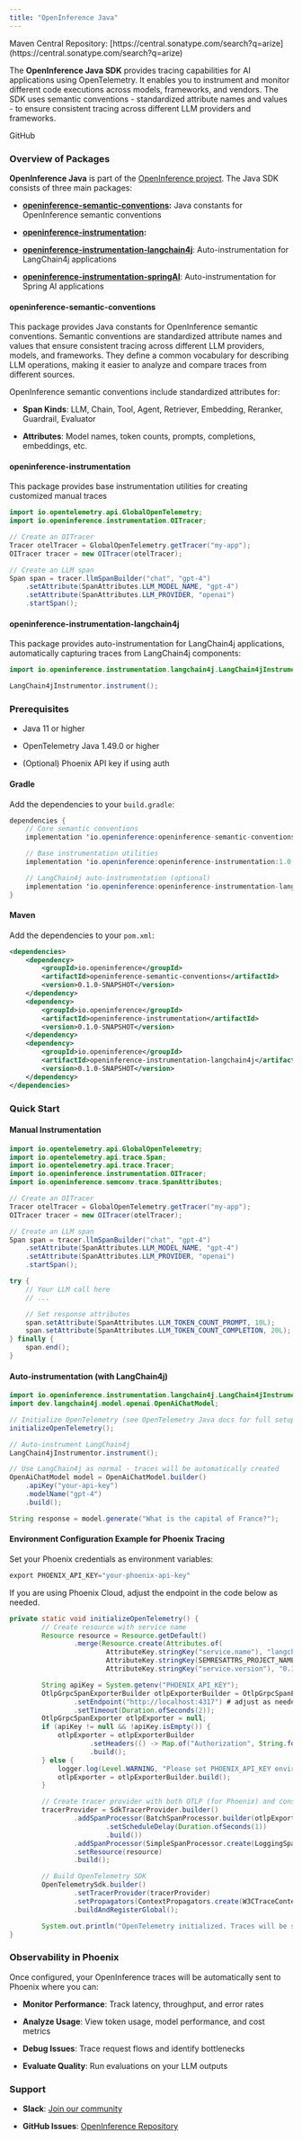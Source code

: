 ```yaml
---
title: "OpenInference Java"
---
```


<Info>
Maven Central Repository: [https://central.sonatype.com/search?q=arize](https://central.sonatype.com/search?q=arize)

</Info>

The **OpenInference Java SDK** provides tracing capabilities for AI applications using OpenTelemetry. It enables you to instrument and monitor different code executions across models, frameworks, and vendors. The SDK uses semantic conventions - standardized attribute names and values - to ensure consistent tracing across different LLM providers and frameworks.

<Card title="openinference/java at main · Arize-ai/openinference" href="https://github.com/Arize-ai/openinference/tree/main/java" icon="github" horizontal>
GitHub
</Card>

### Overview of Packages

**OpenInference Java** is part of the [OpenInference project](https://github.com/Arize-ai/openinference). The Java SDK consists of three main packages:

* [**openinference-semantic-conventions**](https://central.sonatype.com/artifact/com.arize/openinference-semantic-conventions)**:** Java constants for OpenInference semantic conventions

* [**openinference-instrumentation**](https://central.sonatype.com/artifact/com.arize/openinference-instrumentation)**:**

* [**openinference-instrumentation-langchain4j**](https://central.sonatype.com/artifact/com.arize/openinference-instrumentation-langchain4j): Auto-instrumentation for LangChain4j applications

* [**openinference-instrumentation-springAI**](https://central.sonatype.com/artifact/com.arize/openinference-instrumentation-springAI): Auto-instrumentation for Spring AI applications

#### openinference-semantic-conventions

This package provides Java constants for OpenInference semantic conventions. Semantic conventions are standardized attribute names and values that ensure consistent tracing across different LLM providers, models, and frameworks. They define a common vocabulary for describing LLM operations, making it easier to analyze and compare traces from different sources.

OpenInference semantic conventions include standardized attributes for:

* **Span Kinds**: LLM, Chain, Tool, Agent, Retriever, Embedding, Reranker, Guardrail, Evaluator

* **Attributes**: Model names, token counts, prompts, completions, embeddings, etc.

#### openinference-instrumentation

This package provides base instrumentation utilities for creating customized manual traces

```java
import io.opentelemetry.api.GlobalOpenTelemetry;
import io.openinference.instrumentation.OITracer;

// Create an OITracer
Tracer otelTracer = GlobalOpenTelemetry.getTracer("my-app");
OITracer tracer = new OITracer(otelTracer);

// Create an LLM span
Span span = tracer.llmSpanBuilder("chat", "gpt-4")
    .setAttribute(SpanAttributes.LLM_MODEL_NAME, "gpt-4")
    .setAttribute(SpanAttributes.LLM_PROVIDER, "openai")
    .startSpan();
```

#### openinference-instrumentation-langchain4j

This package provides auto-instrumentation for LangChain4j applications, automatically capturing traces from LangChain4j components:

```java
import io.openinference.instrumentation.langchain4j.LangChain4jInstrumenter;

LangChain4jInstrumentor.instrument();
```

### Prerequisites

* Java 11 or higher

* OpenTelemetry Java 1.49.0 or higher

* (Optional) Phoenix API key if using auth

#### Gradle

Add the dependencies to your `build.gradle`:

```java
dependencies {
    // Core semantic conventions
    implementation 'io.openinference:openinference-semantic-conventions:1.0.0'

    // Base instrumentation utilities
    implementation 'io.openinference:openinference-instrumentation:1.0.0'

    // LangChain4j auto-instrumentation (optional)
    implementation 'io.openinference:openinference-instrumentation-langchain4j:1.0.0'
}
```

#### Maven

Add the dependencies to your `pom.xml`:

```xml
<dependencies>
    <dependency>
        <groupId>io.openinference</groupId>
        <artifactId>openinference-semantic-conventions</artifactId>
        <version>0.1.0-SNAPSHOT</version>
    </dependency>
    <dependency>
        <groupId>io.openinference</groupId>
        <artifactId>openinference-instrumentation</artifactId>
        <version>0.1.0-SNAPSHOT</version>
    </dependency>
    <dependency>
        <groupId>io.openinference</groupId>
        <artifactId>openinference-instrumentation-langchain4j</artifactId>
        <version>0.1.0-SNAPSHOT</version>
    </dependency>
</dependencies>
```

### Quick Start

#### Manual Instrumentation

```java expandable
import io.opentelemetry.api.GlobalOpenTelemetry;
import io.opentelemetry.api.trace.Span;
import io.opentelemetry.api.trace.Tracer;
import io.openinference.instrumentation.OITracer;
import io.openinference.semconv.trace.SpanAttributes;

// Create an OITracer
Tracer otelTracer = GlobalOpenTelemetry.getTracer("my-app");
OITracer tracer = new OITracer(otelTracer);

// Create an LLM span
Span span = tracer.llmSpanBuilder("chat", "gpt-4")
    .setAttribute(SpanAttributes.LLM_MODEL_NAME, "gpt-4")
    .setAttribute(SpanAttributes.LLM_PROVIDER, "openai")
    .startSpan();

try {
    // Your LLM call here
    // ...

    // Set response attributes
    span.setAttribute(SpanAttributes.LLM_TOKEN_COUNT_PROMPT, 10L);
    span.setAttribute(SpanAttributes.LLM_TOKEN_COUNT_COMPLETION, 20L);
} finally {
    span.end();
}
```

#### Auto-instrumentation (with LangChain4j)&#x20;

```java
import io.openinference.instrumentation.langchain4j.LangChain4jInstrumentor;
import dev.langchain4j.model.openai.OpenAiChatModel;

// Initialize OpenTelemetry (see OpenTelemetry Java docs for full setup)
initializeOpenTelemetry();

// Auto-instrument LangChain4j
LangChain4jInstrumentor.instrument();

// Use LangChain4j as normal - traces will be automatically created
OpenAiChatModel model = OpenAiChatModel.builder()
    .apiKey("your-api-key")
    .modelName("gpt-4")
    .build();

String response = model.generate("What is the capital of France?");
```

#### Environment Configuration Example for Phoenix Tracing

Set your Phoenix credentials as environment variables:

```java
export PHOENIX_API_KEY="your-phoenix-api-key"
```

<Warning>
If you are using Phoenix Cloud, adjust the endpoint in the code below as needed.
</Warning>

```java expandable
private static void initializeOpenTelemetry() {
        // Create resource with service name
        Resource resource = Resource.getDefault()
                .merge(Resource.create(Attributes.of(
                        AttributeKey.stringKey("service.name"), "langchain4j",
                        AttributeKey.stringKey(SEMRESATTRS_PROJECT_NAME), "langchain4j-project",
                        AttributeKey.stringKey("service.version"), "0.1.0")));

        String apiKey = System.getenv("PHOENIX_API_KEY");
        OtlpGrpcSpanExporterBuilder otlpExporterBuilder = OtlpGrpcSpanExporter.builder()
                .setEndpoint("http://localhost:4317") # adjust as needed
                .setTimeout(Duration.ofSeconds(2));
        OtlpGrpcSpanExporter otlpExporter = null;
        if (apiKey != null && !apiKey.isEmpty()) {
            otlpExporter = otlpExporterBuilder
                    .setHeaders(() -> Map.of("Authorization", String.format("Bearer %s", apiKey)))
                    .build();
        } else {
            logger.log(Level.WARNING, "Please set PHOENIX_API_KEY environment variable if auth is enabled.");
            otlpExporter = otlpExporterBuilder.build();
        }

        // Create tracer provider with both OTLP (for Phoenix) and console exporters
        tracerProvider = SdkTracerProvider.builder()
                .addSpanProcessor(BatchSpanProcessor.builder(otlpExporter)
                        .setScheduleDelay(Duration.ofSeconds(1))
                        .build())
                .addSpanProcessor(SimpleSpanProcessor.create(LoggingSpanExporter.create()))
                .setResource(resource)
                .build();

        // Build OpenTelemetry SDK
        OpenTelemetrySdk.builder()
                .setTracerProvider(tracerProvider)
                .setPropagators(ContextPropagators.create(W3CTraceContextPropagator.getInstance()))
                .buildAndRegisterGlobal();

        System.out.println("OpenTelemetry initialized. Traces will be sent to Phoenix at http://localhost:6006");
}
```

### Observability in Phoenix

Once configured, your OpenInference traces will be automatically sent to Phoenix where you can:

* **Monitor Performance**: Track latency, throughput, and error rates

* **Analyze Usage**: View token usage, model performance, and cost metrics

* **Debug Issues**: Trace request flows and identify bottlenecks

* **Evaluate Quality**: Run evaluations on your LLM outputs

### Support

* **Slack**: [Join our community](https://arize.com/community/)

* **GitHub Issues**: [OpenInference Repository](https://github.com/Arize-ai/openinference/issues)


